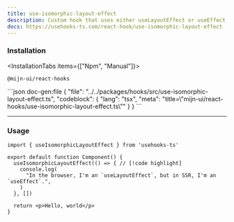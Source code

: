 ```yaml
---
title: use-isomorphic-layout-effect
description: Custom hook that uses either useLayoutEffect or useEffect based on the environment (client-side or server-side).
docs: https://usehooks-ts.com/react-hook/use-isomorphic-layout-effect
---
```


### Installation


<InstallationTabs items={["Npm", "Manual"]}>
  <InstallationTabsContent value="Npm">
  ```package-install
  @mijn-ui/react-hooks
  ```
  </InstallationTabsContent>
  
  <InstallationTabsContent value="Manual">
  ```json doc-gen:file
      {
        "file": "../../packages/hooks/src/use-isomorphic-layout-effect.ts",
        "codeblock": {
          "lang": "tsx",
          "meta": "title=\"mijn-ui/react-hooks/use-isomorphic-layout-effect.ts\""
        }
      }
    ```
  </InstallationTabsContent>
</ InstallationTabs>

---

### Usage

```tsx
import { useIsomorphicLayoutEffect } from 'usehooks-ts'

export default function Component() {
  useIsomorphicLayoutEffect(() => { // [!code highlight]
    console.log(
      "In the browser, I'm an `useLayoutEffect`, but in SSR, I'm an `useEffect`.",
    )
  }, [])

  return <p>Hello, world</p>
}
```